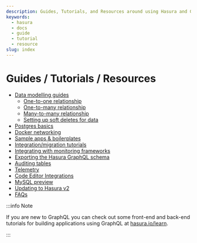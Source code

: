 ```yaml
---
description: Guides, Tutorials, and Resources around using Hasura and GraphQL
keywords:
  - hasura
  - docs
  - guide
  - tutorial
  - resource
slug: index
---
```


# Guides / Tutorials / Resources

- [Data modelling guides](/graphql/core/guides/data-modelling/index.mdx)
  - [One-to-one relationship](/graphql/core/guides/data-modelling/one-to-one.mdx)
  - [One-to-many relationship](/graphql/core/guides/data-modelling/one-to-many.mdx)
  - [Many-to-many relationship](/graphql/core/guides/data-modelling/many-to-many.mdx)
  - [Setting up soft deletes for data](/graphql/core/guides/data-modelling/soft-deletes.mdx)
- [Postgres basics](/graphql/core/guides/postgres/index.mdx)
- [Docker networking](/graphql/core/guides/docker-networking.mdx)
- [Sample apps & boilerplates](/graphql/core/guides/sample-apps/index.mdx)
- [Integration/migration tutorials](/graphql/core/guides/integrations/index.mdx)
- [Integrating with monitoring frameworks](/graphql/core/guides/monitoring/index.mdx)
- [Exporting the Hasura GraphQL schema](/graphql/core/guides/export-graphql-schema.mdx)
- [Auditing tables](/graphql/core/guides/auditing-tables.mdx)
- [Telemetry](/graphql/core/guides/telemetry.mdx)
- [Code Editor Integrations](/graphql/core/guides/code-editor-integrations/index.mdx)
- [MySQL preview](/graphql/core/guides/mysql-preview.mdx)
- [Updating to Hasura v2](/graphql/core/guides/upgrade-hasura-v2.mdx)
- [FAQs](/graphql/core/guides/faq/index.mdx)

:::info Note

If you are new to GraphQL you can check out some front-end and back-end
tutorials for building applications using GraphQL at
[hasura.io/learn](https://hasura.io/learn/).

:::